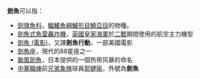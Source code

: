 '''劍魚'''可以指：
*[[劍旗魚科|劍旗魚科]]，[[輻鰭魚綱|輻鰭魚綱]][[鱸形目|鱸形目]][[鯖亞目|鯖亞目]]的物種。
*[[劍魚式魚雷轟炸機|劍魚式魚雷轟炸機]]，[[英國皇家海軍|英國皇家海軍]]於[[二戰|二戰]]期間使用的航空主力機型
*[[劍魚行動|劍魚 (電影)]]，又譯'''劍魚行動'''，一部美國電影
*[[劍魚座|劍魚座]]，現代的88星座之一
*[[颱風劍魚|颱風劍魚]]，日本提供的一個热带风暴的命名
*[[中華職棒|中華職棒]]前[[兄弟象隊|兄弟象隊]]球員[[郭健瑜|郭健瑜]]，外號為'''劍魚'''
{{消歧義}}